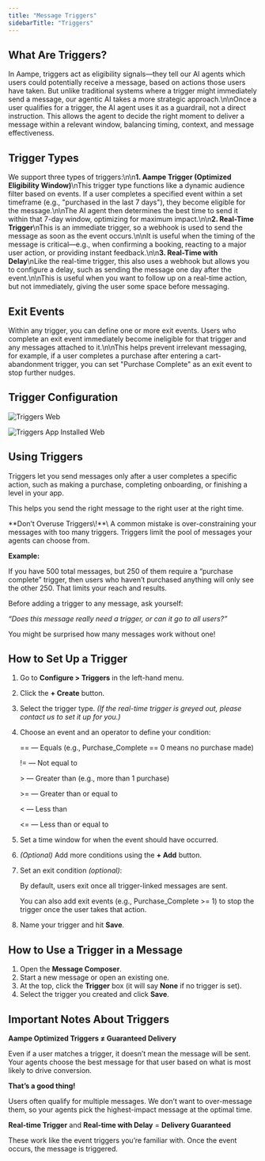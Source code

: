 ```yaml
---
title: "Message Triggers"
sidebarTitle: "Triggers"
---
```


## What Are Triggers?

In Aampe, triggers act as eligibility signals—they tell our AI agents which users could potentially receive a message, based on actions those users have taken. But unlike traditional systems where a trigger might immediately send a message, our agentic AI takes a more strategic approach.\\n\\nOnce a user qualifies for a trigger, the AI agent uses it as a guardrail, not a direct instruction. This allows the agent to decide the right moment to deliver a message within a relevant window, balancing timing, context, and message effectiveness.

## Trigger Types

We support three types of triggers:\\n\\n**1. Aampe Trigger (Optimized Eligibility Window)**\\nThis trigger type functions like a dynamic audience filter based on events. If a user completes a specified event within a set timeframe (e.g., "purchased in the last 7 days"), they become eligible for the message.\\n\\nThe AI agent then determines the best time to send it within that 7-day window, optimizing for maximum impact.\\n\\n**2. Real-Time Trigger**\\nThis is an immediate trigger, so a webhook is used to send the message as soon as the event occurs.\\n\\nIt is useful when the timing of the message is critical—e.g., when confirming a booking, reacting to a major user action, or providing instant feedback.\\n\\n**3. Real-Time with Delay**\\nLike the real-time trigger, this also uses a webhook but allows you to configure a delay, such as sending the message one day after the event.\\n\\nThis is useful when you want to follow up on a real-time action, but not immediately, giving the user some space before messaging.

## Exit Events

Within any trigger, you can define one or more exit events. Users who complete an exit event immediately become ineligible for that trigger and any messages attached to it.\\n\\nThis helps prevent irrelevant messaging, for example, if a user completes a purchase after entering a cart-abandonment trigger, you can set "Purchase Complete" as an exit event to stop further nudges.

## Trigger Configuration

![Triggers Web](/images/triggers.webp)

![Triggers App Installed Web](/images/triggers_app_installed.webp)

## Using Triggers

Triggers let you send messages only after a user completes a specific action, such as making a purchase, completing onboarding, or finishing a level in your app.

This helps you send the right message to the right user at the right time.

<Warning>
  **Don’t Overuse Triggers\!**\
  A common mistake is over-constraining your messages with too many triggers. Triggers limit the pool of messages your agents can choose from.
</Warning>

**Example:**

If you have 500 total messages, but 250 of them require a “purchase complete” trigger, then users who haven’t purchased anything will only see the other 250. That limits your reach and results.

Before adding a trigger to any message, ask yourself:

_“Does this message really need a trigger, or can it go to all users?”_

You might be surprised how many messages work without one\!

## How to Set Up a Trigger

1. Go to **Configure \> Triggers** in the left-hand menu.
2. Click the **\+ Create** button.
3. Select the trigger type. _(If the real-time trigger is greyed out, please contact us to set it up for you.)_
4. Choose an event and an operator to define your condition:

   == — Equals (e.g., Purchase_Complete == 0 means no purchase made)

   \!= — Not equal to

   \> — Greater than (e.g., more than 1 purchase)

   \>= — Greater than or equal to

   \< — Less than

   \<= — Less than or equal to
5. Set a time window for when the event should have occurred.
6. _(Optional)_ Add more conditions using the **\+ Add** button.
7. Set an exit condition _(optional)_:

   By default, users exit once all trigger-linked messages are sent.

   You can also add exit events (e.g., Purchase_Complete \>= 1) to stop the trigger once the user takes that action.
8. Name your trigger and hit **Save**.

## How to Use a Trigger in a Message

1. Open the **Message Composer**.
2. Start a new message or open an existing one.
3. At the top, click the **Trigger** box (it will say **None** if no trigger is set).
4. Select the trigger you created and click **Save**.

## Important Notes About Triggers

**Aampe Optimized Triggers ≠ Guaranteed Delivery**

Even if a user matches a trigger, it doesn’t mean the message will be sent. Your agents choose the best message for that user based on what is most likely to drive conversion.

**That’s a good thing\!**

Users often qualify for multiple messages. We don’t want to over-message them, so your agents pick the highest-impact message at the optimal time.

**Real-time Trigger** and **Real-time with Delay** = **Delivery Guaranteed**

These work like the event triggers you’re familiar with. Once the event occurs, the message is triggered.